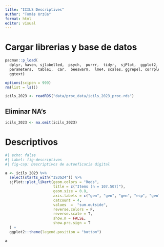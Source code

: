 ```yaml
---
title: "ICILS Descriptives"
author: "Tomás Urzúa"
format: html
editor: visual
---
```


# Cargar librerias y base de datos

```r
pacman::p_load(
  dplyr, haven, sjlabelled,  psych,  purrr,  tidyr,  sjPlot,  ggplot2, 
  parameters,  table1,  car,  beeswarm,  lme4, scales, ggrepel, corrplot,
  ggtext)

options(scipen = 999)
rm(list = ls())
```

```r
icils_2023 <- readRDS("data/proc_data/icils_2023_proc.rds")
```

## Eliminar NA's

```r
icils_2023 <- na.omit(icils_2023)
```

# Descriptivos

```r
#| echo: false
#| label: fig-descriptivos
#| fig-cap: Descriptivos de autoeficacia digital

a <- icils_2023 %>% 
  select(starts_with("IS3G24")) %>% 
  sjPlot::plot_likert(geom.colors = "Reds",
                      title = c("Items (n = 107.507)"),
                      geom.size = 0.8,
                      axis.labels = c("gen", "gen", "gen", "esp", "gen", "gen", "gen", "gen", "gen", "gen", "esp", "esp", "gen"),
                      catcount = 4,
                      values  =  "sum.outside",
                      reverse.colors = F,
                      reverse.scale = T,
                      show.n = FALSE,
                      show.prc.sign = T
  ) +
  ggplot2::theme(legend.position = "bottom")

a
```

